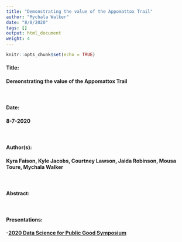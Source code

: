 ```yaml
---
title: "Demonstrating the value of the Appomattox Trail"
author: "Mychala Walker"
date: "8/8/2020"
tags: []
output: html_document
weight: 4
---
```


```r
knitr::opts_chunk$set(echo = TRUE)
```

#### <b> Title: <br>
#### Demonstrating the value of the Appomattox Trail

<br>

#### <b> Date: <br>
#### 8-7-2020

<br>

#### <b> Author(s): <br>
#### Kyra Faison, Kyle Jacobs, Courtney Lawson, Jaida Robinson, Mousa Toure, Mychala Walker <br>

<br>

#### <b> Abstract: <br>

<br>

#### <b> Presentations: <br>
-[2020 Data Science for Public Good Symposium](https://biocomplexity.virginia.edu/events/data-science-public-good-forum)
